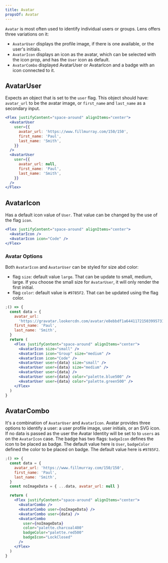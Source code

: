 ```yaml
---
title: Avatar
propsOf: Avatar
---
```


`Avatar` is most often used to identify individual users or groups. Lens offers three variations on it:

- `AvatarUser` displays the profile image, if there is one available, or the user's initials.
- `AvatarIcon` displays an icon as the avatar, which can be selected with the icon prop, and has the `User` icon as default.
- `AvatarCombo` displayed AvatarUser or AvatarIcon and a badge with an icon connected to it.

## AvatarUser

Expects an object that is set to the `user` flag. This object should have: `avatar_url` to be the avatar image, or `first_name` and `last_name` as a secondary input.

```jsx
<Flex justifyContent="space-around" alignItems="center">
  <AvatarUser
    user={{
      avatar_url: 'https://www.fillmurray.com/150/150',
      first_name: 'Paul',
      last_name: 'Smith',
    }}
  />
  <AvatarUser
    user={{
      avatar_url: null,
      first_name: 'Paul',
      last_name: 'Smith',
    }}
  />
</Flex>
```

## AvatarIcon

Has a default icon value of `User`. That value can be changed by the use of the flag `icon`.

```jsx
<Flex justifyContent="space-around" alignItems="center">
  <AvatarIcon />
  <AvatarIcon icon="Code" />
</Flex>
```

### Avatar Options

Both `AvatarIcon` and `AvatarUser` can be styled for size abd color:

- flag `size`: default value `large`. That can be update to small, medium, large.
  If you choose the small size for `AvatarUser`, it will only render the first initial.
- flag `color`: default value is `#9785F2`. That can be updated using the flag color.

```jsx
;() => {
  const data = {
    avatar_url:
      'https://gravatar.lookercdn.com/avatar/e8ebbdf1a64411721503995731?s=156&d=blank',
    first_name: 'Paul',
    last_name: 'Smith',
  }
  return (
    <Flex justifyContent="space-around" alignItems="center">
      <AvatarIcon size="small" />
      <AvatarIcon icon="Group" size="medium" />
      <AvatarIcon icon="Code" />
      <AvatarUser user={data} size="small" />
      <AvatarUser user={data} size="medium" />
      <AvatarUser user={data} />
      <AvatarUser user={data} color="palette.blue500" />
      <AvatarUser user={data} color="palette.green500" />
    </Flex>
  )
}
```

## AvatarCombo

It's a combination of `AvatarUser` and `AvatarIcon`. Avatar provides three options to identify a user: a user profile image, user initials, or an SVG icon. If no data is passed as the user the Avatar Identity will be set to to `users` as on the `AvatarIcon` case.
The badge has two flags:
`badgeIcon` defines the icon to be placed as badge. The default value here is `User`,
`badgeColor` defined the color to be placed on badge. The default value here is `#9785F2`.

```jsx
;() => {
  const data = {
    avatar_url: 'https://www.fillmurray.com/150/150',
    first_name: 'Paul',
    last_name: 'Smith',
  }
  const noImageData = { ...data, avatar_url: null }

  return (
    <Flex justifyContent="space-around" alignItems="center">
      <AvatarCombo />
      <AvatarCombo user={noImageData} />
      <AvatarCombo user={data} />
      <AvatarCombo
        user={noImageData}
        color="palette.charcoal400"
        badgeColor="palette.red500"
        badgeIcon="LockClosed"
      />
    </Flex>
  )
}
```
